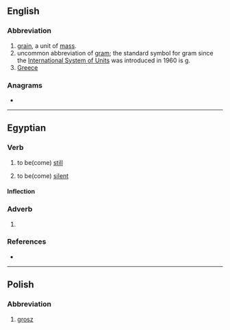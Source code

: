 {{also|GR|Gr|.gr|gr.|Gr.}}
==English==

===Abbreviation===
{{rfc-header|Abbreviation}}
{{head|en|abbreviation}}

# [[grain]], a unit of [[mass]].
# uncommon abbreviation of [[gram]]; the standard symbol for gram since the [[International System of Units]] was introduced in 1960 is [[g]].
# [[Greece]]

===Anagrams===
* {{anagrams|en|RG}}

----

==Egyptian==

===Verb===
{{egy-verb|2-lit|head=<hiero>g:r-A2</hiero>}}

# {{lb|egy|intransitive}} to be(come) [[still]]
# {{lb|egy|intransitive}} to be(come) [[silent]]

====Inflection====
{{egy-conj-2-lit|gr|grr|intr=1}}

===Adverb===
{{egy-adv|head=<hiero>g:r</hiero>}}

# {{abb|grw||also, furthermore, any more|lang=egy}}

===References===
* {{R:egy:Allen|241}}

----

==Polish==

===Abbreviation===
{{rfc-header|Abbreviation}}
{{head|pl|abbreviation}}

# [[grosz]]